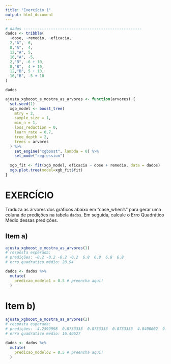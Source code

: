```yaml
---
title: "Exercício 1"
output: html_document
---
```


```r
# dados ----------------------------------------------------
dados <- tribble(
  ~dose, ~remedio, ~eficacia,
  2,"A", -6,
  8,"A",  4,
  12,"A", 5,
  16,"A", -5,
  2,"B", -6 + 10,
  8,"B",  4 + 10,
  12,"B", 5 + 10,
  16,"B", -5 + 10
)

dados
```


```r
ajusta_xgboost_e_mostra_as_arvores <- function(arvores) {
  set.seed(1)
  xgb_model <- boost_tree(
    mtry = 2,
    sample_size = 1,
    min_n = 1,
    loss_reduction = 0,
    learn_rate = 0.7,
    tree_depth = 2,
    trees = arvores
  ) %>%
    set_engine("xgboost", lambda = 0) %>%
    set_mode("regression")
  
  xgb_fit <- fit(xgb_model, eficacia ~ dose + remedio, data = dados)
  xgb.plot.tree(model=xgb_fit$fit)
}
```


# EXERCÍCIO

Traduza as árvores dos gráficos abaixo em "case_when's" para gerar uma coluna de predições na tabela `dados`.
Em seguida, calcule o Erro Quadrático Médio dessas predições.

## Item a)

```r
ajusta_xgboost_e_mostra_as_arvores(1)
# resposta esperada:
# predições: -0.2 -0.2 -0.2 -0.2  6.8  6.8  6.8  6.8
# erro quadratico médio: 28.94
```

```r
dados <- dados %>%
  mutate(
    predicao_modelo1 = 0.5 # preencha aqui!
  )
```


# Item b)

```r
ajusta_xgboost_e_mostra_as_arvores(2)
# resposta esperada:
# predições: -4.2599998  0.8733333  0.8733333  0.8733333  4.8400002  9.9733334  9.9733334  9.9733334
# erro quadratico médio: 16.40627
```

```r
dados <- dados %>%
  mutate(
    predicao_modelo2 = 0.5 # preencha aqui!
  )
```
